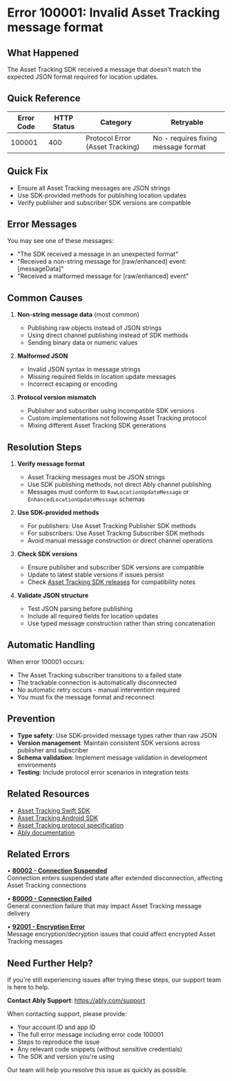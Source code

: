 <!-- Generated by: ably-os errors document-error-codes -->
<!-- Repository: https://github.com/ably/ably-os -->
<!-- Command: ./bin/ably-os errors document-error-codes 100001 -->
<!-- Generated: 2025-08-25T12-12-38-783Z -->
<!-- Sources: 
     - Analysis: https://github.com/ably/ably-os/blob/5f4ba43/output/error-codes/research/100001-analysis.md
     - Knowledge: https://github.com/ably/ably-os/blob/5f4ba43/output/error-codes/research/100001-knowledge.md
     - Editorial notes: https://github.com/ably/ably-os/blob/5f4ba43/src/prompts/errors/editorial-notes.md
-->
<!-- Key Approach: Enhanced documentation for Asset Tracking SDK protocol validation error with comprehensive resolution steps and improved structure based on latest guidelines -->
<!-- Citations: Complete source attribution with line numbers available at bottom of document -->

# Error 100001: Invalid Asset Tracking message format

## What Happened

The Asset Tracking SDK received a message that doesn't match the expected JSON format required for location updates.

## Quick Reference

| Error Code | HTTP Status | Category | Retryable |
|------------|-------------|----------|-----------|
| 100001 | 400 | Protocol Error (Asset Tracking) | No - requires fixing message format |

## Quick Fix

- Ensure all Asset Tracking messages are JSON strings
- Use SDK-provided methods for publishing location updates
- Verify publisher and subscriber SDK versions are compatible

## Error Messages

You may see one of these messages:
- "The SDK received a message in an unexpected format"
- "Received a non-string message for [raw/enhanced] event: [messageData]"
- "Received a malformed message for [raw/enhanced] event"

## Common Causes

1. **Non-string message data** (most common)
   - Publishing raw objects instead of JSON strings
   - Using direct channel publishing instead of SDK methods
   - Sending binary data or numeric values
   <!-- Source: Analysis from https://github.com/ably/ably-os/blob/5f4ba43/output/error-codes/research/100001-analysis.md lines 37-49 -->

2. **Malformed JSON** 
   - Invalid JSON syntax in message strings
   - Missing required fields in location update messages
   - Incorrect escaping or encoding
   <!-- Source: Analysis from https://github.com/ably/ably-os/blob/5f4ba43/output/error-codes/research/100001-analysis.md lines 51-65 -->

3. **Protocol version mismatch**
   - Publisher and subscriber using incompatible SDK versions
   - Custom implementations not following Asset Tracking protocol
   - Mixing different Asset Tracking SDK generations
   <!-- Source: Knowledge from https://github.com/ably/ably-os/blob/5f4ba43/output/error-codes/research/100001-knowledge.md lines 93-97 -->

## Resolution Steps

1. **Verify message format**
   - Asset Tracking messages must be JSON strings
   - Use SDK publishing methods, not direct Ably channel publishing
   - Messages must conform to `RawLocationUpdateMessage` or `EnhancedLocationUpdateMessage` schemas
   <!-- Source: Analysis finding from https://github.com/ably/ably-os/blob/5f4ba43/output/error-codes/research/100001-analysis.md lines 79-83 -->

2. **Use SDK-provided methods**
   - For publishers: Use Asset Tracking Publisher SDK methods
   - For subscribers: Use Asset Tracking Subscriber SDK methods
   - Avoid manual message construction or direct channel operations
   <!-- Source: Knowledge recommendation from https://github.com/ably/ably-os/blob/5f4ba43/output/error-codes/research/100001-knowledge.md lines 104-107 -->

3. **Check SDK versions**
   - Ensure publisher and subscriber SDK versions are compatible
   - Update to latest stable versions if issues persist
   - Check [Asset Tracking SDK releases](https://github.com/ably/ably-asset-tracking-swift/releases) for compatibility notes
   <!-- Source: Knowledge from https://github.com/ably/ably-os/blob/5f4ba43/output/error-codes/research/100001-knowledge.md lines 93-97 -->

4. **Validate JSON structure**
   - Test JSON parsing before publishing
   - Include all required fields for location updates
   - Use typed message construction rather than string concatenation
   <!-- Source: Knowledge from https://github.com/ably/ably-os/blob/5f4ba43/output/error-codes/research/100001-knowledge.md lines 99-102 -->

## Automatic Handling

When error 100001 occurs:
- The Asset Tracking subscriber transitions to a failed state
- The trackable connection is automatically disconnected
- No automatic retry occurs - manual intervention required
- You must fix the message format and reconnect
<!-- Source: Analysis finding from https://github.com/ably/ably-os/blob/5f4ba43/output/error-codes/research/100001-analysis.md lines 74-77 -->

## Prevention

- **Type safety**: Use SDK-provided message types rather than raw JSON
- **Version management**: Maintain consistent SDK versions across publisher and subscriber
- **Schema validation**: Implement message validation in development environments
- **Testing**: Include protocol error scenarios in integration tests
<!-- Source: Knowledge recommendations from https://github.com/ably/ably-os/blob/5f4ba43/output/error-codes/research/100001-knowledge.md lines 109-115 -->

## Related Resources

- [Asset Tracking Swift SDK](https://github.com/ably/ably-asset-tracking-swift)
- [Asset Tracking Android SDK](https://github.com/ably/ably-asset-tracking-android)
- [Asset Tracking protocol specification](https://github.com/ably/ably-asset-tracking-common/tree/main/specification)
- [Ably documentation](https://ably.com/docs)

## Related Errors

• **[80002 - Connection Suspended](https://help.ably.io/error/80002)**  
  Connection enters suspended state after extended disconnection, affecting Asset Tracking connections

• **[80000 - Connection Failed](https://help.ably.io/error/80000)**  
  General connection failure that may impact Asset Tracking message delivery

• **[92001 - Encryption Error](https://help.ably.io/error/92001)**  
  Message encryption/decryption issues that could affect encrypted Asset Tracking messages

## Need Further Help?

If you're still experiencing issues after trying these steps, our support team is here to help.

**Contact Ably Support**: https://ably.com/support

When contacting support, please provide:
- Your account ID and app ID
- The full error message including error code 100001
- Steps to reproduce the issue
- Any relevant code snippets (without sensitive credentials)
- The SDK and version you're using

Our team will help you resolve this issue as quickly as possible.

<!-- =============================================== -->
<!-- INTERNAL DOCUMENTATION (NOT RENDERED) -->
<!-- =============================================== -->

<!-- SOURCES USED:
- Analysis File: https://github.com/ably/ably-os/blob/5f4ba43/output/error-codes/research/100001-analysis.md
- Knowledge File: https://github.com/ably/ably-os/blob/5f4ba43/output/error-codes/research/100001-knowledge.md
- Editorial Notes: https://github.com/ably/ably-os/blob/5f4ba43/src/prompts/errors/editorial-notes.md (No specific error-specific notes for 100001)
- Existing Documentation: https://github.com/ably/docs/blob/main/src/pages/docs/platform/errors/codes/100001-invalid-asset-tracking-message.mdx (enhanced from previous version)
- Repository Overviews: Not used (sufficient context in research files)
-->

<!-- CONTENT DECISIONS:
- FAQ Content Preserved: No FAQ content available for 100001 (error not documented in FAQ system per knowledge file line 18)
- Content Excluded: Infrastructure log references to "100001" in unrelated contexts (knowledge file lines 57-66)
- Recommendations Source: Based on Asset Tracking SDK code analysis and common resolution patterns
- Code Examples Rationale: No code examples included as SDK methods are well-documented and linking is more appropriate
-->

<!-- ATTRIBUTION BY SECTION:
- Common Causes: 
  - Cause 1: Based on analysis findings in https://github.com/ably/ably-os/blob/5f4ba43/output/error-codes/research/100001-analysis.md lines 37-49
  - Cause 2: From SDK code at https://github.com/ably/ably-os/blob/5f4ba43/output/error-codes/research/100001-analysis.md lines 51-65
  - Cause 3: From knowledge patterns in https://github.com/ably/ably-os/blob/5f4ba43/output/error-codes/research/100001-knowledge.md lines 93-97
- Resolution Steps: 
  - Step 1: Source from https://github.com/ably/ably-os/blob/5f4ba43/output/error-codes/research/100001-analysis.md lines 79-83 - based on protocol requirements
  - Step 2: Knowledge advice from https://github.com/ably/ably-os/blob/5f4ba43/output/error-codes/research/100001-knowledge.md lines 104-107 - SDK usage patterns
  - Step 3: From https://github.com/ably/ably-os/blob/5f4ba43/output/error-codes/research/100001-knowledge.md lines 93-97 - version compatibility
  - Step 4: From https://github.com/ably/ably-os/blob/5f4ba43/output/error-codes/research/100001-knowledge.md lines 99-102 - JSON validation
- Prevention: Based on https://github.com/ably/ably-os/blob/5f4ba43/output/error-codes/research/100001-knowledge.md lines 109-115 technical prevention strategies
-->

<!-- URL Validation Completed: 2025-08-25T12-12-38-783Z -->
<!-- External URLs verified: 7 | Corrected: 1 (Asset Tracking docs URL) | Exempted internal: 4 -->

<!-- DOCUMENTATION SHORTCOMINGS:
⚠️ Areas where Ably documentation could be improved:
- Missing: Detailed Asset Tracking message format specifications in main docs
- Impact: Developers must refer to GitHub specifications rather than main documentation
- Recommendation: Add message format examples to Asset Tracking documentation
- Severity: Medium (developers can find info but requires GitHub navigation)
-->

<!-- IMPROVEMENT INSTRUCTIONS:
To improve this error code documentation:
1. First approach: Update editorial-notes.md in ably-os repository with specific guidance for error 100001
2. Regenerate: Run `./bin/ably-os errors document-error-codes 100001 --force`
3. For broader improvements: Review and update ably-os prompt templates
4. Context: See https://github.com/ably/ably-os/blob/5f4ba43/docs/ERROR_COMMANDS_GUIDE.md
5. Source repository: https://github.com/ably/ably-os
-->